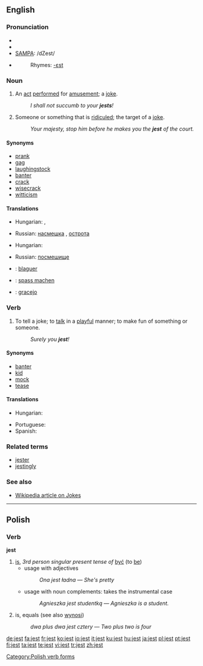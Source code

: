 ==English==

===Pronunciation===
* {{enPR|jĕst}}
* {{IPA|/ʤest/}}
* [[w:SAMPA|SAMPA]]: /dZest/
* {{audio|en-us-jest.ogg|Audio (US)}}
*: Rhymes: [[Rhymes:English:-ɛst|-ɛst]]

===Noun===
{{en-noun}}

# {{archaic}} An [[act]] [[perform]]ed for [[amusement]]; a [[joke]].
#: ''I shall not succumb to your '''jests'''!''
# {{obsolete}} Someone or something that is [[ridicule]]d; the target of a [[joke]].
#: ''Your majesty, stop him before he makes you the '''jest''' of the court.''

====Synonyms====
* [[prank]]
* [[gag]]
* [[laughingstock]]
* [[banter]]
* [[crack]]
* [[wisecrack]]
* [[witticism]]

====Translations====
{{trans-top|a joke}}
* Hungarian: {{t|hu|tréfa}}, {{t|hu|tréfálkozás}}
{{trans-mid}}
* Russian: [[насмешка]] {{f}}, [[острота]] {{f}}
{{trans-bottom}}

{{trans-top|the target of a joke}}
* Hungarian: {{t|hu|nevetség tárgya}}
{{trans-mid}}
* Russian: [[посмешище]] {{n}}
{{trans-bottom}}

{{checktrans-top}}
* {{ttbc|French}}:  [[blaguer]]
* {{ttbc|German}}:  [[spass machen]]
{{checktrans-mid}}
* {{ttbc|Portuguese}}: [[gracejo]] {{m}}
{{checktrans-bottom}}

===Verb===
{{en-verb}}

# {{archaic}} To tell a joke; to [[talk]] in a [[playful]] manner; to make fun of something or someone.  <!--transitive and intransitive-->
#: ''Surely you '''jest'''!''

====Synonyms====
* [[banter]]
* [[kid]]
* [[mock]]
* [[tease]]

====Translations====
{{trans-top|to tell a joke}}
* Hungarian: {{t|hu|tréfálkozik}}
{{trans-mid}}
* Portuguese: {{t-|pt|gracejar}}
* Spanish: {{t+|es|bromear}}
{{trans-bottom}}

===Related terms===
* [[jester]]
* [[jestingly]]

===See also===
* [http://en.wikipedia.org/wiki/Jest Wikipedia article on Jokes]

----

==Polish==

===Verb===
'''jest'''

# [[is]], ''3rd person singular present tense of'' [[być]] (to [[be]])
#* usage with adjectives
#*: ''Ona jest ładna'' &mdash; ''She's pretty''
#* usage with noun complements: takes the instrumental case
#*: ''Agnieszka jest studentką'' &mdash; ''Agnieszka is a student.''
# {{mathematics|lang=pl}} is, equals (see also [[wynosi]])
#: ''dwa plus dwa jest cztery'' &mdash; ''Two plus two is four''

[[Category:Polish verb forms]]

[[de:jest]]
[[fa:jest]]
[[fr:jest]]
[[ko:jest]]
[[io:jest]]
[[it:jest]]
[[ku:jest]]
[[hu:jest]]
[[ja:jest]]
[[pl:jest]]
[[pt:jest]]
[[fi:jest]]
[[ta:jest]]
[[te:jest]]
[[vi:jest]]
[[tr:jest]]
[[zh:jest]]